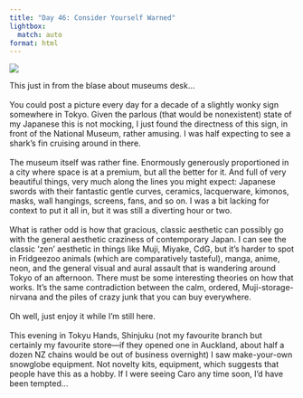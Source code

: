 ```yaml
---
title: "Day 46: Consider Yourself Warned"
lightbox:
  match: auto
format: html
---
```


![](../images/20120604224901_dsc02011.jpg){group="all-the-pictures"}

This just in from the blase about museums desk...<br><br>You could post a picture every day for a decade of a slightly wonky sign somewhere in Tokyo.   Given the parlous (that would be nonexistent) state of my Japanese this is not mocking, I just found the directness of this sign, in front of the National Museum, rather amusing.  I was half expecting to see a shark's fin cruising around in there.<br><br>The museum itself was rather fine.  Enormously generously proportioned in a city where space is at a premium, but all the better for it.  And full of very beautiful things, very much along the lines you might expect: Japanese swords with their fantastic gentle curves, ceramics, lacquerware, kimonos, masks, wall hangings, screens, fans, and so on.  I was a bit lacking for context to put it all in, but it was still a diverting hour or two.<br><br>What is rather odd is how that gracious, classic aesthetic can possibly go with the general aesthetic craziness of contemporary Japan.  I can see the classic 'zen' aesthetic in things like Muji, Miyake, CdG, but it's harder to spot in Fridgeezoo animals (which are comparatively tasteful), manga, anime, neon, and the general visual and aural assault that is wandering around Tokyo of an afternoon.  There must be some interesting theories on how that works.  It's the same contradiction between the calm, ordered, Muji-storage-nirvana and the piles of crazy junk that you can buy everywhere.<br><br>Oh well, just enjoy it while I'm still here.<br><br>This evening in Tokyu Hands, Shinjuku (not my favourite branch but certainly my favourite store&mdash;if they opened one in Auckland, about half a dozen NZ chains would be out of business overnight) I saw make-your-own snowglobe equipment.  Not novelty kits, equipment, which suggests that people have this as a hobby.  If I were seeing Caro any time soon, I'd have been tempted...

